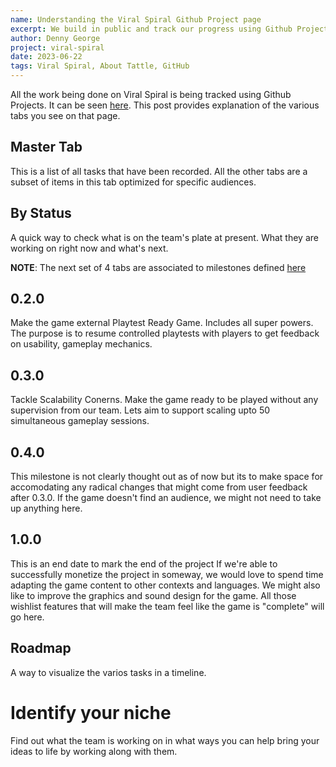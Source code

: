 ```yaml
---
name: Understanding the Viral Spiral Github Project page
excerpt: We build in public and track our progress using Github Projects. You can use it to understand what the team is upto and identify suitable ways to get involved.
author: Denny George
project: viral-spiral
date: 2023-06-22
tags: Viral Spiral, About Tattle, GitHub
---
```


All the work being done on Viral Spiral is being tracked using Github Projects.
It can be seen [here](https://github.com/orgs/tattle-made/projects/26). This post provides explanation of the various tabs you see on that page.

## Master Tab

This is a list of all tasks that have been recorded.
All the other tabs are a subset of items in this tab optimized for specific audiences.

## By Status

A quick way to check what is on the team's plate at present. What they are working on right now and what's next.

**NOTE**: The next set of 4 tabs are associated to milestones defined [here](https://github.com/tattle-made/viral-spiral-backend/milestones)

## 0.2.0

Make the game external Playtest Ready Game. Includes all super powers. The purpose is to resume controlled playtests with players to get feedback on usability, gameplay mechanics.

## 0.3.0

Tackle Scalability Conerns. Make the game ready to be played without any supervision from our team. Lets aim to support scaling upto 50 simultaneous gameplay sessions.

## 0.4.0

This milestone is not clearly thought out as of now but its to make space for accomodating any radical changes that might come from user feedback after 0.3.0. If the game doesn't find an audience, we might not need to take up anything here.

## 1.0.0

This is an end date to mark the end of the project
If we're able to successfully monetize the project in someway, we would love to spend time adapting the game content to other contexts and languages. We might also like to improve the graphics and sound design for the game. All those wishlist features that will make the team feel like the game is "complete" will go here.

## Roadmap

A way to visualize the varios tasks in a timeline.

# Identify your niche

Find out what the team is working on in what ways you can help bring your ideas to life by working along with them.
